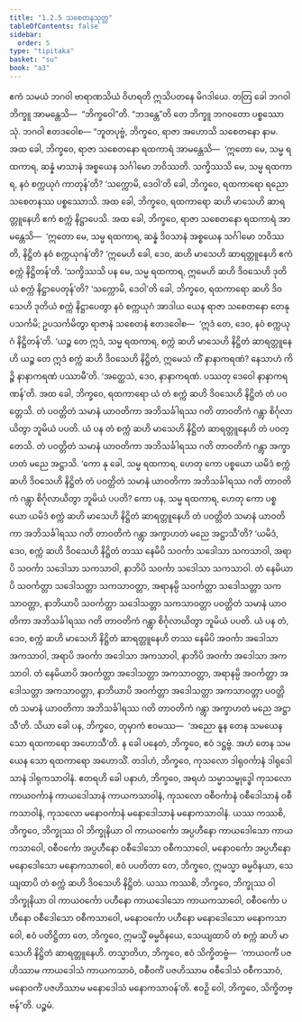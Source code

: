 ```yaml
---
title: "1.2.5 သစေတနသုတ္တ"
tableOfContents: false
sidebar:
  order: 5
type: "tipitaka"
basket: "su"
book: "a3"
---
```



<DynamicBreadcrumb />

<Division number="15" book="a3" e="ch" v="15" p="109">

<Paragraph number="60" book="a3">
ဧကံ သမယံ ဘဂဝါ ဗာရာဏသိယံ ဝိဟရတိ ဣသိပတနေ မိဂဒါယေ. တတြ ခေါ ဘဂဝါ ဘိက္ခူ အာမန္တေသိ—  “ဘိက္ခဝေါ”တိ. “ဘဒန္တေ”တိ တေ ဘိက္ခူ ဘဂဝတော ပစ္စဿောသုံ. ဘဂဝါ ဧတဒဝေါစ—
</Paragraph>

<Paragraph number="61" book="a3">
“ဘူတပုဗ္ဗံ, ဘိက္ခဝေ, ရာဇာ အဟောသိ သစေတနော နာမ. အထ ခေါ, ဘိက္ခဝေ, ရာဇာ သစေတနော ရထကာရံ အာမန္တေသိ—  ‘ဣတော မေ, သမ္မ ရထကာရ, ဆန္နံ မာသာနံ အစ္စယေန သင်္ဂါမော ဘဝိဿတိ. သက္ခိဿသိ မေ, သမ္မ ရထကာရ, နဝံ စက္ကယုဂံ ကာတုန်’တိ? ‘သက္ကောမိ, ဒေဝါ’တိ ခေါ, ဘိက္ခဝေ, ရထကာရော ရညော သစေတနဿ ပစ္စဿောသိ. အထ ခေါ, ဘိက္ခဝေ, ရထကာရော ဆဟိ မာသေဟိ ဆာရတ္တူနေဟိ ဧကံ စက္ကံ နိဋ္ဌာပေသိ. အထ ခေါ, ဘိက္ခဝေ, ရာဇာ သစေတနော ရထကာရံ အာမန္တေသိ—  ‘ဣတော မေ, သမ္မ ရထကာရ, ဆန္နံ ဒိဝသာနံ အစ္စယေန သင်္ဂါမော ဘဝိဿတိ, နိဋ္ဌိတံ နဝံ စက္ကယုဂန်’တိ? ‘ဣမေဟိ ခေါ, ဒေဝ, ဆဟိ မာသေဟိ ဆာရတ္တူနေဟိ ဧကံ စက္ကံ နိဋ္ဌိတန်’တိ. ‘သက္ခိဿသိ ပန မေ, သမ္မ ရထကာရ, ဣမေဟိ ဆဟိ ဒိဝသေဟိ ဒုတိယံ စက္ကံ နိဋ္ဌာပေတုန်’တိ? ‘သက္ကောမိ, ဒေဝါ’တိ ခေါ, ဘိက္ခဝေ, ရထကာရော ဆဟိ ဒိဝသေဟိ ဒုတိယံ စက္ကံ နိဋ္ဌာပေတွာ နဝံ စက္ကယုဂံ အာဒါယ ယေန ရာဇာ သစေတနော တေနုပသင်္ကမိ; ဥပသင်္ကမိတွာ ရာဇာနံ သစေတနံ ဧတဒဝေါစ—  ‘ဣဒံ တေ, ဒေဝ, နဝံ စက္ကယုဂံ နိဋ္ဌိတန်’တိ. ‘ယဉ္စ တေ ဣဒံ, သမ္မ ရထကာရ, စက္ကံ ဆဟိ မာသေဟိ နိဋ္ဌိတံ ဆာရတ္တူနေဟိ ယဉ္စ တေ ဣဒံ စက္ကံ ဆဟိ ဒိဝသေဟိ နိဋ္ဌိတံ, ဣမေသံ ကိံ နာနာကရဏံ? နေသာဟံ ကိဉ္စိ နာနာကရဏံ ပဿာမီ’တိ. ‘အတ္ထေသံ, ဒေဝ, နာနာကရဏံ. ပဿတု ဒေဝေါ နာနာကရဏန်’တိ.
</Paragraph>

<Paragraph number="62" book="a3">
အထ ခေါ, ဘိက္ခဝေ, ရထကာရော ယံ တံ စက္ကံ ဆဟိ ဒိဝသေဟိ နိဋ္ဌိတံ တံ ပဝတ္တေသိ. တံ ပဝတ္တိတံ သမာနံ ယာဝတိကာ အဘိသင်္ခါရဿ ဂတိ တာဝတိကံ ဂန္တွာ စိင်္ဂုလာယိတွာ ဘူမိယံ ပပတိ. ယံ ပန တံ စက္ကံ ဆဟိ မာသေဟိ နိဋ္ဌိတံ ဆာရတ္တူနေဟိ တံ ပဝတ္တေသိ. တံ ပဝတ္တိတံ သမာနံ ယာဝတိကာ အဘိသင်္ခါရဿ ဂတိ တာဝတိကံ ဂန္တွာ အက္ခာဟတံ မညေ အဋ္ဌာသိ.
</Paragraph>

<Paragraph number="63" book="a3">
‘ကော နု ခေါ, သမ္မ ရထကာရ, ဟေတု ကော ပစ္စယော ယမိဒံ စက္ကံ ဆဟိ ဒိဝသေဟိ နိဋ္ဌိတံ တံ ပဝတ္တိတံ သမာနံ ယာဝတိကာ အဘိသင်္ခါရဿ ဂတိ တာဝတိကံ ဂန္တွာ စိင်္ဂုလာယိတွာ ဘူမိယံ ပပတိ? ကော ပန, သမ္မ ရထကာရ, ဟေတု ကော ပစ္စယော ယမိဒံ စက္ကံ ဆဟိ မာသေဟိ နိဋ္ဌိတံ ဆာရတ္တူနေဟိ တံ ပဝတ္တိတံ သမာနံ ယာဝတိကာ အဘိသင်္ခါရဿ ဂတိ တာဝတိကံ ဂန္တွာ အက္ခာဟတံ မညေ အဋ္ဌာသီ’တိ? ‘ယမိဒံ, ဒေဝ, စက္ကံ ဆဟိ ဒိဝသေဟိ နိဋ္ဌိတံ တဿ နေမိပိ သဝင်္ကာ သဒေါသာ သကသာဝါ, အရာပိ သဝင်္ကာ သဒေါသာ သကသာဝါ, နာဘိပိ သဝင်္ကာ သဒေါသာ သကသာဝါ. တံ နေမိယာပိ သဝင်္ကတ္တာ သဒေါသတ္တာ သကသာဝတ္တာ, အရာနမ္ပိ သဝင်္ကတ္တာ သဒေါသတ္တာ သကသာဝတ္တာ, နာဘိယာပိ သဝင်္ကတ္တာ သဒေါသတ္တာ သကသာဝတ္တာ ပဝတ္တိတံ သမာနံ ယာဝတိကာ အဘိသင်္ခါရဿ ဂတိ တာဝတိကံ ဂန္တွာ စိင်္ဂုလာယိတွာ ဘူမိယံ ပပတိ. ယံ ပန တံ, ဒေဝ, စက္ကံ ဆဟိ မာသေဟိ နိဋ္ဌိတံ ဆာရတ္တူနေဟိ တဿ နေမိပိ အဝင်္ကာ အဒေါသာ အကသာဝါ, အရာပိ အဝင်္ကာ အဒေါသာ အကသာဝါ, နာဘိပိ အဝင်္ကာ အဒေါသာ အကသာဝါ. တံ နေမိယာပိ အဝင်္ကတ္တာ အဒေါသတ္တာ အကသာဝတ္တာ, အရာနမ္ပိ အဝင်္ကတ္တာ အဒေါသတ္တာ အကသာဝတ္တာ, နာဘိယာပိ အဝင်္ကတ္တာ အဒေါသတ္တာ အကသာဝတ္တာ ပဝတ္တိတံ သမာနံ ယာဝတိကာ အဘိသင်္ခါရဿ ဂတိ တာဝတိကံ ဂန္တွာ အက္ခာဟတံ မညေ အဋ္ဌာသီ’တိ.
</Paragraph>

<Paragraph number="64" book="a3">
သိယာ ခေါ ပန, ဘိက္ခဝေ, တုမှာကံ ဧဝမဿ—  ‘အညော နူန တေန သမယေန သော ရထကာရော အဟောသီ’တိ. န ခေါ ပနေတံ, ဘိက္ခဝေ, ဧဝံ ဒဋ္ဌဗ္ဗံ. အဟံ တေန သမယေန သော ရထကာရော အဟောသိံ. တဒါဟံ, ဘိက္ခဝေ, ကုသလော ဒါရုဝင်္ကာနံ ဒါရုဒေါသာနံ ဒါရုကသာဝါနံ. ဧတရဟိ ခေါ ပနာဟံ, ဘိက္ခဝေ, အရဟံ သမ္မာသမ္ဗုဒ္ဓေါ ကုသလော ကာယဝင်္ကာနံ ကာယဒေါသာနံ ကာယကသာဝါနံ, ကုသလော ဝစီဝင်္ကာနံ ဝစီဒေါသာနံ ဝစီကသာဝါနံ, ကုသလော မနောဝင်္ကာနံ မနောဒေါသာနံ မနောကသာဝါနံ. ယဿ ကဿစိ, ဘိက္ခဝေ, ဘိက္ခုဿ ဝါ ဘိက္ခုနိယာ ဝါ ကာယဝင်္ကော အပ္ပဟီနော ကာယဒေါသော ကာယကသာဝေါ, ဝစီဝင်္ကော အပ္ပဟီနော ဝစီဒေါသော ဝစီကသာဝေါ, မနောဝင်္ကော အပ္ပဟီနော မနောဒေါသော မနောကသာဝေါ, ဧဝံ ပပတိတာ တေ, ဘိက္ခဝေ, ဣမသ္မာ ဓမ္မဝိနယာ, သေယျထာပိ တံ စက္ကံ ဆဟိ ဒိဝသေဟိ နိဋ္ဌိတံ.
</Paragraph>

<Paragraph number="65" book="a3">
ယဿ ကဿစိ, ဘိက္ခဝေ, ဘိက္ခုဿ ဝါ ဘိက္ခုနိယာ ဝါ ကာယဝင်္ကော ပဟီနော ကာယဒေါသော ကာယကသာဝေါ, ဝစီဝင်္ကော ပဟီနော ဝစီဒေါသော ဝစီကသာဝေါ, မနောဝင်္ကော ပဟီနော မနောဒေါသော မနောကသာဝေါ, ဧဝံ ပတိဋ္ဌိတာ တေ, ဘိက္ခဝေ, ဣမသ္မိံ ဓမ္မဝိနယေ, သေယျထာပိ တံ စက္ကံ ဆဟိ မာသေဟိ နိဋ္ဌိတံ ဆာရတ္တူနေဟိ.
</Paragraph>

<Paragraph number="66" book="a3">
တသ္မာတိဟ, ဘိက္ခဝေ, ဧဝံ သိက္ခိတဗ္ဗံ—  ‘ကာယဝင်္ကံ ပဇဟိဿာမ ကာယဒေါသံ ကာယကသာဝံ, ဝစီဝင်္ကံ ပဇဟိဿာမ ဝစီဒေါသံ ဝစီကသာဝံ, မနောဝင်္ကံ ပဇဟိဿာမ မနောဒေါသံ မနောကသာဝန်’တိ. ဧဝဉှိ ဝေါ, ဘိက္ခဝေ, သိက္ခိတဗ္ဗန်”တိ.

</Paragraph>
</Division>

<Paragraph number="67" type="center" book="a3">
ပဉ္စမံ.
</Paragraph>